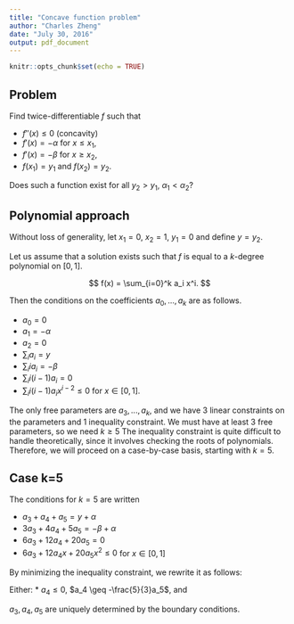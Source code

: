 ```yaml
---
title: "Concave function problem"
author: "Charles Zheng"
date: "July 30, 2016"
output: pdf_document
---
```


```r
knitr::opts_chunk$set(echo = TRUE)
```

## Problem

Find twice-differentiable $f$ such that

* $f''(x) \leq 0$ (concavity)
* $f'(x) = -\alpha$ for $x \leq x_1$,
* $f'(x) = -\beta$ for $x \geq x_2$,
* $f(x_1) = y_1$ and $f(x_2) = y_2$.

Does such a function exist for all $y_2 > y_1$, $\alpha_1 < \alpha_2$?

## Polynomial approach

Without loss of generality, let $x_1 = 0$, $x_2 = 1$, $y_1=0$ and define $y =y_2$.

Let us assume that a solution exists such that $f$ is equal to a $k$-degree polynomial on $[0, 1]$.

$$
f(x) = \sum_{i=0}^k a_i x^i.
$$

Then the conditions on the coefficients $a_0,...,a_k$ are as follows.

* $a_0 = 0$
* $a_1 = -\alpha$
* $a_2 = 0$
* $\sum_i a_i = y$
* $\sum_i i a_i = -\beta$
* $\sum_i i(i-1)a_i = 0$
* $\sum_i i(i-1)a_i x^{i-2} \leq 0$ for $x \in [0,1]$.

The only free parameters are $a_3,...,a_k$, and we have 3 linear constraints on the parameters and 1 inequality constraint.  We must have at least 3 free parameters, so we need $k \geq 5$ The inequality constraint is quite difficult to handle theoretically, since it involves checking the roots of polynomials.  Therefore, we will proceed on a case-by-case basis, starting with $k=5$.

## Case k=5

The conditions for $k=5$ are written

* $a_3 + a_4 + a_5 = y + \alpha$
* $3 a_3 + 4 a_4 + 5 a_5 = -\beta + \alpha$
* $6 a_3 + 12 a_4 + 20 a_5 = 0$
* $6 a_3 + 12 a_4 x + 20 a_5 x^2 \leq 0$ for $x \in [0,1]$

By minimizing the inequality constraint, we rewrite it as follows:

Either:
* $a_4 \leq 0$, $a_4 \geq -\frac{5}{3}a_5$, and 

$a_3, a_4, a_5$ are uniquely determined by the boundary conditions.



